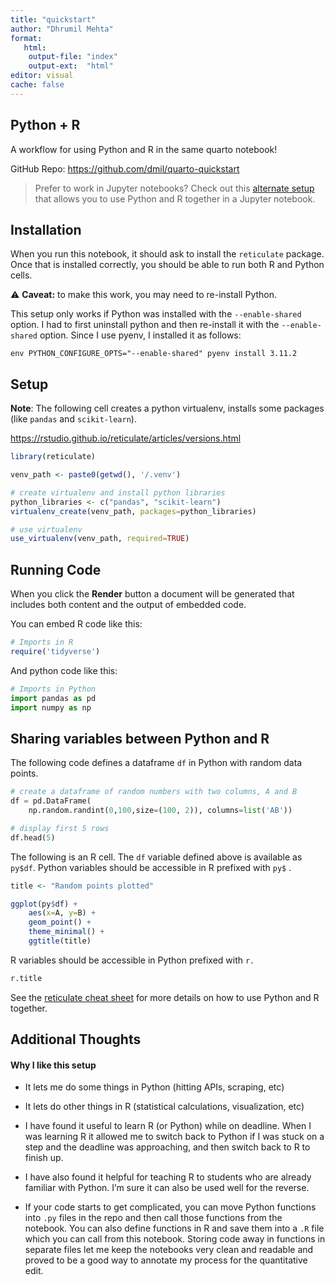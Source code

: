 ```yaml
---
title: "quickstart"
author: "Dhrumil Mehta"
format: 
   html: 
    output-file: "index"
    output-ext:  "html"
editor: visual
cache: false
---
```


## Python + R

A workflow for using Python and R in the same quarto notebook!

GitHub Repo: <https://github.com/dmil/quarto-quickstart>

> Prefer to work in Jupyter notebooks? Check out this [alternate setup](https://github.com/dmil/jupyter-quickstart) that allows you to use Python and R together in a Jupyter notebook.

## Installation

When you run this notebook, it should ask to install the `reticulate` package. Once that is installed correctly, you should be able to run both R and Python cells.

⚠️ **Caveat:** to make this work, you may need to re-install Python.

This setup only works if Python was installed with the `--enable-shared` option. I had to first uninstall python and then re-install it with the `--enable-shared` option. Since I use pyenv, I installed it as follows:

    env PYTHON_CONFIGURE_OPTS="--enable-shared" pyenv install 3.11.2

## Setup

**Note**: The following cell creates a python virtualenv, installs some packages (like `pandas` and `scikit-learn`).

<https://rstudio.github.io/reticulate/articles/versions.html>

```r

library(reticulate)

venv_path <- paste0(getwd(), '/.venv')

# create virtualenv and install python libraries
python_libraries <- c("pandas", "scikit-learn")
virtualenv_create(venv_path, packages=python_libraries)

# use virtualenv
use_virtualenv(venv_path, required=TRUE)

```

## Running Code

When you click the **Render** button a document will be generated that includes both content and the output of embedded code.

You can embed R code like this:

```r
# Imports in R
require('tidyverse')
```

And python code like this:

```python
# Imports in Python
import pandas as pd
import numpy as np
```

## Sharing variables between Python and R

The following code defines a dataframe `df` in Python with random data points.

```python
# create a dataframe of random numbers with two columns, A and B
df = pd.DataFrame(
    np.random.randint(0,100,size=(100, 2)), columns=list('AB'))

# display first 5 rows
df.head(5)

```

The following is an R cell. The `df` variable defined above is available as `py$df`. Python variables should be accessible in R prefixed with `py$` .

```r
title <- "Random points plotted"

ggplot(py$df) +
    aes(x=A, y=B) +
    geom_point() +
    theme_minimal() +
    ggtitle(title)
```

R variables should be accessible in Python prefixed with `r.`

```python
r.title
```

See the [reticulate cheat sheet](https://ugoproto.github.io/ugo_r_doc/pdf/reticulate.pdf) for more details on how to use Python and R together.

## Additional Thoughts

#### Why I like this setup

-   It lets me do some things in Python (hitting APIs, scraping, etc)

-   It lets do other things in R (statistical calculations, visualization, etc)

-   I have found it useful to learn R (or Python) while on deadline. When I was learning R it allowed me to switch back to Python if I was stuck on a step and the deadline was approaching, and then switch back to R to finish up.

-   I have also found it helpful for teaching R to students who are already familiar with Python. I'm sure it can also be used well for the reverse.

```{=html}
<!-- -->
```
-   If your code starts to get complicated, you can move Python functions into `.py` files in the repo and then call those functions from the notebook. You can also define functions in R and save them into a `.R` file which you can call from this notebook. Storing code away in functions in separate files let me keep the notebooks very clean and readable and proved to be a good way to annotate my process for the quantitative edit.
